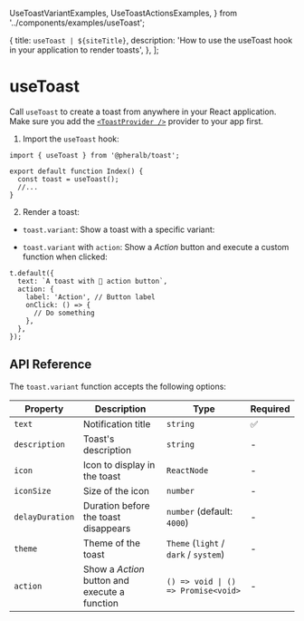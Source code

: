   UseToastVariantExamples,
  UseToastActionsExamples,
} from '../components/examples/useToast';

  {
    title: `useToast | ${siteTitle}`,
    description:
      'How to use the useToast hook in your application to render toasts',
  },
];

# useToast

Call `useToast` to create a toast from anywhere in your React application. Make sure you add the [`<ToastProvider />`](/provider) provider to your app first.

1. Import the `useToast` hook:

```tsx
import { useToast } from '@pheralb/toast';

export default function Index() {
  const toast = useToast();
  //...
}
```

2. Render a toast:

- `toast.variant`: Show a toast with a specific variant:

<UseToastVariantExamples />

- `toast.variant` with `action`: Show a _Action_ button and execute a custom function when clicked:

<UseToastActionsExamples />

```tsx
t.default({
  text: `A toast with 👀 action button`,
  action: {
    label: 'Action', // Button label
    onClick: () => {
      // Do something
    },
  },
});
```

## API Reference

The `toast.variant` function accepts the following options:

| Property        | Description                                   | Type                                  | Required |
| --------------- | --------------------------------------------- | ------------------------------------- | -------- |
| `text`          | Notification title                            | `string`                              | ✅       |
| `description`   | Toast's description                           | `string`                              | -        |
| `icon`          | Icon to display in the toast                  | `ReactNode`                           | -        |
| `iconSize`      | Size of the icon                              | `number`                              | -        |
| `delayDuration` | Duration before the toast disappears          | `number` (default: `4000`)            | -        |
| `theme`         | Theme of the toast                            | `Theme` (`light` / `dark` / `system`) | -        |
| `action`        | Show a _Action_ button and execute a function | `() => void \| () => Promise<void>`   | -        |
